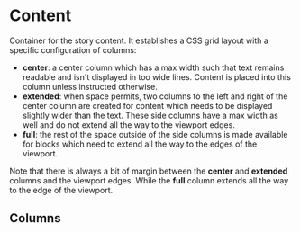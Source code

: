 
# Content

Container for the story content. It establishes a CSS grid layout with a specific
configuration of columns:

 - **center**: a center column which has a max width such that text remains readable and isn't
   displayed in too wide lines. Content is placed into this column unless instructed
   otherwise.
 - **extended**: when space permits, two columns to the left and right of the center column are
   created for content which needs to be displayed slightly wider than the text.
   These side columns have a max width as well and do not extend all the way to
   the viewport edges.
 - **full**: the rest of the space outside of the side columns is made available for blocks
   which need to extend all the way to the edges of the viewport.

Note that there is always a bit of margin between the **center** and **extended** columns
and the viewport edges. While the **full** column extends all the way to the edge of the
viewport.

<Viewport src="/docs/components/Content/samples/basic" />

## Columns

<Viewport src="/docs/components/Content/samples/columns" />
